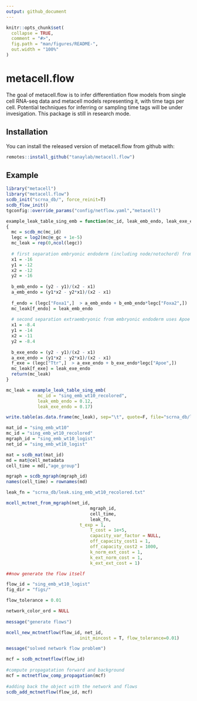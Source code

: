 ```yaml
---
output: github_document
---
```


<!-- README.md is generated from README.Rmd. Please edit that file -->

```r
knitr::opts_chunk$set(
  collapse = TRUE,
  comment = "#>",
  fig.path = "man/figures/README-",
  out.width = "100%"
)
```

# metacell.flow

<!-- badges: start -->
<!-- badges: end -->

The goal of metacell.flow is to infer differentiation flow models from single cell RNA-seq data and metacell models representing it, with time tags per cell. Potential techniques for inferring or sampling time tags will be under invesigation. This package is still in research mode.

## Installation

You can install the released version of metacell.flow from github with:

``` r
remotes::install_github("tanaylab/metacell.flow")
```

## Example

```r
library("metacell")
library("metacell.flow")
scdb_init("scrna_db/", force_reinit=T)
scdb_flow_init()
tgconfig::override_params("config/netflow.yaml","metacell")

example_leak_table_sing_emb = function(mc_id, leak_emb_endo, leak_exe_endo) 
{
  mc = scdb_mc(mc_id)
  legc = log2(mc@e_gc + 1e-5)
  mc_leak = rep(0,ncol(legc))
  
  # first separation embryonic endoderm (including node/notochord) from meso/-ectoderm 
  x1 = -16
  y1 = -12
  x2 = -12
  y2 = -16
  
  b_emb_endo = (y2 - y1)/(x2 - x1)
  a_emb_endo = (y1*x2 - y2*x1)/(x2 - x1)
  
  f_endo = (legc["Foxa1",]  > a_emb_endo + b_emb_endo*legc["Foxa2",])
  mc_leak[f_endo] = leak_emb_endo
  
  # second separation extraembryonic from embryonic endoderm uses Apoe
  x1 = -8.4
  y1 = -14
  x2 = -11
  y2 = -8.4
  
  b_exe_endo = (y2 - y1)/(x2 - x1)
  a_exe_endo = (y1*x2 - y2*x1)/(x2 - x1)
  f_exe = (legc["Ttr",]  > a_exe_endo + b_exe_endo*legc["Apoe",])
  mc_leak[f_exe] = leak_exe_endo
  return(mc_leak)
}

mc_leak = example_leak_table_sing_emb(
			mc_id = "sing_emb_wt10_recolored",
			leak_emb_endo = 0.12,
			leak_exe_endo = 0.17)

write.table(as.data.frame(mc_leak), sep="\t", quote=F, file="scrna_db/leak.sing_emb_wt10_recolored.txt")

mat_id = "sing_emb_wt10"
mc_id = "sing_emb_wt10_recolored"
mgraph_id = "sing_emb_wt10_logist"
net_id = "sing_emb_wt10_logist"

mat = scdb_mat(mat_id)
md = mat@cell_metadata
cell_time = md[,"age_group"]

mgraph = scdb_mgraph(mgraph_id)
names(cell_time) = rownames(md)

leak_fn = "scrna_db/leak.sing_emb_wt10_recolored.txt"

mcell_mctnet_from_mgraph(net_id, 
								mgraph_id,
								cell_time,
								leak_fn,
            				t_exp = 1,
								T_cost = 1e+5,
								capacity_var_factor = NULL,
								off_capacity_cost1 = 1,
								off_capacity_cost2 = 1000,
								k_norm_ext_cost = 1,
								k_ext_norm_cost = 1,
								k_ext_ext_cost = 1)

##now generate the flow itself

flow_id = "sing_emb_wt10_logist"
fig_dir = "figs/"

flow_tolerance = 0.01

network_color_ord = NULL
  
message("generate flows")

mcell_new_mctnetflow(flow_id, net_id, 
							init_mincost = T, flow_tolerance=0.01)

message("solved network flow problem")

mcf = scdb_mctnetflow(flow_id)
  
#compute propagatation forward and background
mcf = mctnetflow_comp_propagation(mcf)
  
#adding back the object with the network and flows
scdb_add_mctnetflow(flow_id, mcf)

```
